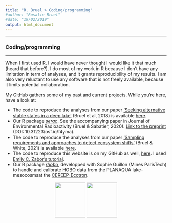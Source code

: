 ```yaml
---
title: "R. Bruel > Coding/programming"
#author: "Rosalie Bruel"
#date: "19/02/2019"
output: html_document
---
```


<!-- Global site tag (gtag.js) - Google Analytics -->
<script async src="https://www.googletagmanager.com/gtag/js?id=UA-134870808-1"></script>
<script>
  window.dataLayer = window.dataLayer || [];
  function gtag(){dataLayer.push(arguments);}
  gtag('js', new Date());

  gtag('config', 'UA-134870808-1');
}
</script>

<!-- Have the title display in the tab name, but not on the html page  -->
<style>

.title{
    display: none;
}
    
</style>


***  


### Coding/programming
***

When I first used R, I would have never thought I would like it that much (heard that before?). I do most of my work in R because I don't have any limitation in term of analyses, and it grants reproducibility of my results. I am also very reluctant to use any software that is not freely available, because it limits potential collaboration.

My GitHub gathers some of my past and current projects. While you're here, have a look at:

* The code to reproduce the analyses from our paper <a href="https://www.researchgate.net/publication/323394346_Seeking_alternative_stable_states_in_a_deep_lake" target="_blank">'Seeking alternative stable states in a deep lake'</a> (Bruel et al, 2018) is available <a href="https://github.com/rosalieb/AltStableStates" target="_blank">here</a>.
* Our R package <a href="https://github.com/rosalieb/serac" target="_blank">_serac_</a>. See the accompanying paper in Journal of Environmental Radioactivity (Bruel & Sabatier, 2020). <a href="https://eartharxiv.org/f4yma/">Link to the preprint</a> (DOI: 10.31223/osf.io/f4yma).
* The code to reproduce the analyses from our paper <a href="https://www.sciencedirect.com/science/article/pii/S1470160X20310359" target="_blank">'Sampling requirements and approaches to detect ecosystem shifts'</a> (Bruel & White, 2021) is available <a href="https://github.com/rosalieb/temporal-sampling" target="_blank">here</a>.
* The code to reproduce this website is on my GitHub as well, <a href="https://github.com/rosalieb/rosaliebruelweb" target="_blank">here</a>. I used <a href="https://www.emilyzabor.com/tutorials/rmarkdown_websites_tutorial.html">Emily C. Zabor's tutorial</a>.
* Our R package <a href="https://github.com/rosalieb/rhobo" target="_blank">_rhobo_</a>, developped with Sophie Guillon (Mines ParisTech) to handle and calibrate HOBO data from the PLANAQUA lake-mesocosmsat the [CEREEP-Ecotron](https://www.cereep.bio.ens.psl.eu/spip.php?article45). 


<center>

<a href="https://github.com/rosalieb/serac"><img src="images/icons/hex-serac6.png" height="110" width="95" ></a>   <a href="https://github.com/rosalieb/rhobo" target="_blank"><img src="images/icons/hex-rhobo3.png" height="110" width="95" ></a> 

</center>